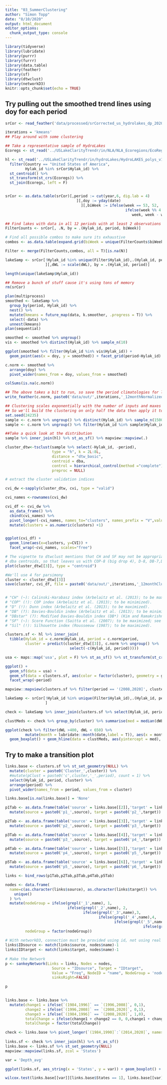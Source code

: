 ```yaml
---
title: "03_SummerClustering"
author: "Simon Topp"
date: "8/10/2020"
output: html_document
editor_options: 
  chunk_output_type: console
---
```


```r
library(tidyverse)
library(lubridate)
library(purrr)
library(furrr)
library(data.table)
library(feather)
library(sf)
library(dtwclust)
library(networkD3)
knitr::opts_chunk$set(echo = TRUE)
```
## Try pulling out the smoothed trend lines using doy for each period

```r
srCor <- read_feather('data/processed/srCorrected_us_hydrolakes_dp_20200628.feather')

iterations = 'kmeans'
## Play around with some clustering

## Take a representative sample of HydroLakes
Ecoregs <- st_read('../USLakeClarityTrendr/in/NLA/NLA_Ecoregions/EcoRegsMerged.shp')

hl <- st_read('../USLakeClarityTrendr/in/hydroLakes/HydroLAKES_polys_v10_shp/HydroLAKES_polys_v10.shp') %>%
  filter(Country == "United States of America",
         Hylak_id %in% srCor$Hylak_id) %>%
  st_centroid() %>%
  st_transform(st_crs(Ecoregs)) %>%
  st_join(Ecoregs, left = F)


srCor <- as.data.table(srCor)[,period := cut(year,6, dig.lab = 4)
                                ][,doy := yday(date)
                                  ][,biWeek := ifelse(week == 53, 52, 
                                                      ifelse(week %% 4 == 0,
                                                         week, week - week%%4 + 4))]
```


```r
## Find lakes with data in all 12 periods with at least 2 observations per bi-week 
FilterCounts <- srCor[, .N, by = .(Hylak_id, period, biWeek)]

# Find all possible combos to make sure its exhaustive
combos <- as.data.table(expand.grid(biWeek = unique(FilterCounts$biWeek), Hylak_id = unique(srCor$Hylak_id), period = unique(FilterCounts$period)))

Filter <- merge(FilterCounts,combos, all = T)[is.na(N)]

lakeSamp <- srCor[!Hylak_id %in% unique(Filter$Hylak_id),.(Hylak_id, period, date, dWL, doy)
                  ][,dWL := scale(dWL), by = .(Hylak_id, period)]

length(unique(lakeSamp$Hylak_id))

## Remove a bunch of stuff cause it's using tons of memory
rm(srCor)

plan(multiprocess)
smoothed <- lakeSamp %>%
  group_by(period, Hylak_id) %>%
  nest() %>%
  mutate(kmeans = future_map(data, k.smoother, .progress = T)) %>%
  select(-data) %>%
  unnest(kmeans)
plan(sequential)

smoothed <- smoothed %>% ungroup()
vis <- smoothed %>% distinct(Hylak_id) %>% sample_n(10)

ggplot(smoothed %>% filter(Hylak_id %in% vis$Hylak_id)) + 
  geom_point(aes(x = doy, y = smoothed)) + facet_grid(period~Hylak_id)

c.norm <- smoothed %>%
  arrange(doy) %>%
  pivot_wider(names_from = doy, values_from = smoothed)

colSums(is.na(c.norm))

## The above takes a bit to run, so save the period climatologies for later use
write_feather(c.norm, paste0('data/out/',iterations,'_12monthNormalized.feather'))

## Clustering scales exponentially with the number of inputs and maxes out at ~10,000
## So we'll build the clustering on only half the data then apply it to the full dataset
set.seed(24235)
sample <- c.norm %>% ungroup() %>% distinct(Hylak_id) %>% sample_n(1500)
sample <- c.norm %>% ungroup() %>% filter(Hylak_id %in% sample$Hylak_id)

##Take a quick look at the distribution
sample %>% inner_join(hl) %>% st_as_sf() %>% mapview::mapview(.)

cluster_dtw<-tsclust(sample %>% select(-Hylak_id, -period), 
                     type = "h", k = 2L:8L, 
                     distance = "dtw_basic",
                     centroid = dba,
                     control = hierarchical_control(method ="complete"),
                     preproc = NULL)

# extract the cluster validation indices

cvi_dw <-sapply(cluster_dtw, cvi, type = "valid") 

cvi_names <-rownames(cvi_dw)

cvi_df <- cvi_dw %>%
  as_data_frame() %>%
  cbind(cvi_names) %>%
  pivot_longer(-cvi_names, names_to="clusters", names_prefix = "V",values_to = "CVI" ) %>%
  mutate(clusters = as.numeric(clusters) +1)


ggplot(cvi_df) +
  geom_line(aes(x=clusters, y=CVI)) +
  facet_wrap(~cvi_names, scales="free")

# The vignette to dtwclust mentions that CH and SF may not be appropriate with 
# dba centroids, so that leaves us with COP-8 (big drop 4), D-8, DB-7,DB*-4/5, Sil-3
plot(cluster_dtw[[3]], type = "centroid") 

#We'll use 4 for parsimony
cluster <- cluster_dtw[[3]]
save(cluster, cvi_df, file = paste0('data/out/',iterations,'_12monthClusterings.RData'))


# "CH" (~): Calinski-Harabasz index (Arbelaitz et al. (2013); to be maximized).
# "COP" (!): COP index (Arbelaitz et al. (2013); to be minimized).
# "D" (!): Dunn index (Arbelaitz et al. (2013); to be maximized).
# "DB" (?): Davies-Bouldin index (Arbelaitz et al. (2013); to be minimized).
# "DBstar" (?): Modified Davies-Bouldin index (DB*) (Kim and Ramakrishna (2005); to be minimized).
# "SF" (~): Score Function (Saitta et al. (2007); to be maximized; see notes).
# "Sil" (!): Silhouette index (Rousseeuw (1987); to be maximized).

clusters.sf <- hl %>% inner_join(
  tibble(Hylak_id = c.norm$Hylak_id, period = c.norm$period, 
         cluster = predict(cluster_dtw[[3]], c.norm %>% ungroup() %>% 
                             select(-c(Hylak_id, period)))))

usa <- maps::map('usa', plot = F) %>% st_as_sf() %>% st_transform(st_crs(hl)) 

ggplot() + 
  geom_sf(data = usa) + 
  geom_sf(data = clusters.sf, aes(color = factor(cluster), geometry = geometry), size = .5) +
  facet_wrap(~period)

mapview::mapview(clusters.sf %>% filter(period == '(2008,2020]', cluster %in% c(2,3,4)), zcol = 'cluster')

lakeSamp <- srCor[!Hylak_id %in% unique(Filter$Hylak_id),.(Hylak_id, period, date, dWL, doy)
                  ]

check <- lakeSamp %>% inner_join(clusters.sf %>% select(Hylak_id, period, cluster))

clustMeds <- check %>% group_by(cluster) %>% summarise(med = median(dWL))

ggplot(check %>% filter(dWL >400, dWL < 650) %>%
         mutate(month = lubridate::month(date,label = T)), aes(x = month, y = dWL)) + 
  geom_boxplot() + geom_hline(data = clustMeds, aes(yintercept = med), color = 'red') + facet_grid(~cluster) 

```


## Try to make a transition plot

```r
links.base <- clusters.sf %>% st_set_geometry(NULL) %>%
  mutate(cluster = paste0('Cluster_',cluster)) %>%
  #mutate(pClust = paste0('c',cluster,'_',period), count = 1) %>%
  select(Hylak_id, period, cluster) %>%
  arrange(period) %>%
  pivot_wider(names_from = period, values_from = cluster) 

links.base[is.na(links.base)] = 'None'

p1Tab <- as.data.frame(table('source' = links.base[[2]],'target' = links.base[[3]])) %>%
  mutate(source = paste0('p1_',source), target = paste0('p2_',target))

p2Tab <- as.data.frame(table('source' = links.base[[3]],'target' = links.base[[4]])) %>%
  mutate(source = paste0('p2_',source), target = paste0('p3_',target))

p3Tab <- as.data.frame(table('source' = links.base[[4]],'target' = links.base[[5]])) %>%
  mutate(source = paste0('p3_',source), target = paste0('p4_',target))

p4Tab <- as.data.frame(table('source' = links.base[[5]],'target' = links.base[[6]])) %>%
  mutate(source = paste0('p4_',source), target = paste0('p5_',target))

p5Tab <- as.data.frame(table('source' = links.base[[6]],'target' = links.base[[7]])) %>%
  mutate(source = paste0('p5_',source), target = paste0('p6_',target))

links <- bind_rows(p1Tab,p2Tab,p3Tab,p4Tab,p5Tab)

nodes <- data.frame(
  name=c(as.character(links$source), as.character(links$target)) %>% 
    unique()
  ) %>%
  mutate(nodeGroup = ifelse(grepl('_1',name), 1, 
                            ifelse(grepl('_2',name), 2, 
                                   ifelse(grepl('_3',name),3,
                                          ifelse(grepl('_4',name),4,
                                                 ifelse(grepl('_5',name),5,
                                                              ifelse(grepl('_6',name),6,7)))))),
         nodeGroup = factor(nodeGroup))
 
# With networkD3, connection must be provided using id, not using real name like in the links dataframe.. So we need to reformat it.
links$IDsource <- match(links$source, nodes$name)-1 
links$IDtarget <- match(links$target, nodes$name)-1
 
# Make the Network
p <- sankeyNetwork(Links = links, Nodes = nodes,
                     Source = "IDsource", Target = "IDtarget",
                     Value = "Freq", NodeID = "name", NodeGroup = 'nodeGroup',
                     sinksRight=FALSE)

p

 
links.base <- links.base %>%
  mutate(change1 = ifelse(`(1984,1996]` == `(1996,2008]`, 0,1),
         change2 = ifelse(`(1996,2008]` == `(2008,2020]`, 0,1),
         change3 = ifelse(`(1984,1996]` == `(2008,2020]`, 1,0),
         totalChange = ifelse(change1 + change2 == 0, 0,change1 + change2 - change3),
         totalChange = factor(totalChange))

check <- links.base %>% pivot_longer(`(1984,1990]`:`(2014,2020]`, names_to = 'Period', values_to = 'Cluster') %>% group_by(Hylak_id) %>% summarize(States = factor(length(unique(Cluster)), levels = c(1:4), labels = c(1:4)))
 
links.sf <- check %>% inner_join(hl) %>% st_as_sf() 
links.base <- links.sf %>% st_set_geometry(NULL)
mapview::mapview(links.sf, zcol = 'States')

var = 'Depth_avg'

ggplot(links.sf, aes_string(x = 'States', y = var)) + geom_boxplot() + scale_y_continuous(trans = 'log10') + labs(x = 'Stability')# + coord_cartesian(y = c(0.01,100))

wilcox.test(links.base[[var]][links.base$States == 1], links.base[[var]][links.base$States == 4])
```